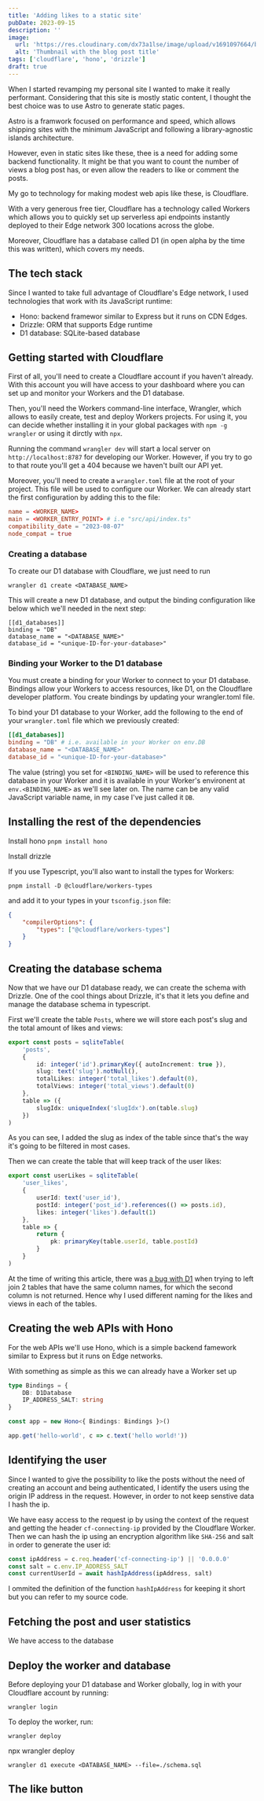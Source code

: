 ```yaml
---
title: 'Adding likes to a static site'
pubDate: 2023-09-15
description: ''
image:
  url: 'https://res.cloudinary.com/dx73a1lse/image/upload/v1691097664/blog/build-your-own-react-routerwebp_wzdy1w.webp'
  alt: 'Thumbnail with the blog post title'
tags: ['cloudflare', 'hono', 'drizzle']
draft: true
---
```



When I started revamping my personal site I wanted to make it really performant. Considering that this site is mostly static content, I thought the best choice was to use Astro to generate static pages.

Astro is a framwork focused on performance and speed, which allows shipping sites with the minimum JavaScript and following a library-agnostic islands architecture.

However, even in static sites like these, thee is a need for adding some backend functionality. It might be that you want to count the number of views a blog post has, or even allow the readers to like or comment the posts.

My go to technology for making modest web apis like these, is Cloudflare.

With a very generous free tier, Cloudflare has a technology called Workers which allows you to quickly set up serverless api endpoints instantly deployed to their Edge network 300 locations across the globe.

Moreover, Cloudflare has a database called D1 (in open alpha by the time this was written), which covers my needs.

## The tech stack

Since I wanted to take full advantage of Cloudflare's Edge network, I used technologies that work with its JavaScript runtime:

- Hono: backend framewor similar to Express but it runs on CDN Edges.
- Drizzle: ORM that supports Edge runtime
- D1 database: SQLite-based database

## Getting started with Cloudflare

First of all, you'll need to create a Cloudflare account if you haven't already. With this account you will have access to your dashboard where you can set up and monitor your Workers and the D1 database.

Then, you'll need the Workers command-line interface, Wrangler, which allows to easily create, test and deploy Workers projects. For using it, you can decide whether installing it in your global packages with `npm -g wrangler` or using it dirctly with `npx`.

Running the command `wrangler dev` will start a local server on `http://localhost:8787` for developing our Worker. However, if you try to go to that route you'll get a 404 because we haven't built our API yet.

Moreover, you'll need to create a `wrangler.toml` file at the root of your project. This file will be used to configure our Worker. We can already start the first configuration by adding this to the file:

```toml
name = <WORKER_NAME>
main = <WORKER_ENTRY_POINT> # i.e "src/api/index.ts"
compatibility_date = "2023-08-07"
node_compat = true
```

### Creating a database

To create our D1 database with Cloudflare, we just need to run

```shell
wrangler d1 create <DATABASE_NAME>
```

This will create a new D1 database, and output the binding configuration like below which we'll needed in the next step:

```shell
[[d1_databases]]
binding = "DB"
database_name = "<DATABASE_NAME>"
database_id = "<unique-ID-for-your-database>"
```

### Binding your Worker to the D1 database

You must create a binding for your Worker to connect to your D1 database. Bindings allow your Workers to access resources, like D1, on the Cloudflare developer platform. You create bindings by updating your wrangler.toml file.

To bind your D1 database to your Worker, add the following to the end of your `wrangler.toml` file which we previously created:

```toml
[[d1_databases]]
binding = "DB" # i.e. available in your Worker on env.DB
database_name = "<DATABASE_NAME>"
database_id = "<unique-ID-for-your-database>"
```

The value (string) you set for `<BINDING_NAME>` will be used to reference this database in your Worker and it is available in your Worker's environent at `env.<BINDING_NAME>` as we'll see later on. The name can be any valid JavaScript variable name, in my case I've just called it `DB`.

## Installing the rest of the dependencies

Install hono
`pnpm install hono`

Install drizzle

If you use Typescript, you'll also want to install the types for Workers:

`pnpm install -D @cloudflare/workers-types`

and add it to your types in your `tsconfig.json` file:

```json
{
	"compilerOptions": {
		"types": ["@cloudflare/workers-types"]
	}
}
```

## Creating the database schema

Now that we have our D1 database ready, we can create the schema with Drizzle. One of the cool things about Drizzle, it's that it lets you define and manage the database schema in typescript.

First we'll create the table `Posts`, where we will store each post's slug and the total amount of likes and views:

```ts
export const posts = sqliteTable(
	'posts',
	{
		id: integer('id').primaryKey({ autoIncrement: true }),
		slug: text('slug').notNull(),
		totalLikes: integer('total_likes').default(0),
		totalViews: integer('total_views').default(0)
	},
	table => ({
		slugIdx: uniqueIndex('slugIdx').on(table.slug)
	})
)
```

As you can see, I added the slug as index of the table since that's the way it's going to be filtered in most cases.

Then we can create the table that will keep track of the user likes:

```ts
export const userLikes = sqliteTable(
	'user_likes',
	{
		userId: text('user_id'),
		postId: integer('post_id').references(() => posts.id),
		likes: integer('likes').default(1)
	},
	table => {
		return {
			pk: primaryKey(table.userId, table.postId)
		}
	}
)
```

At the time of writing this article, there was [a bug with D1](https://github.com/cloudflare/workers-sdk/issues/3160) when trying to left join 2 tables that have the same column names, for which the second column is not returned. Hence why I used different naming for the likes and views in each of the tables.

## Creating the web APIs with Hono

For the web APIs we'll use Hono, which is a simple backend famework similar to Express but it runs on Edge networks.

With something as simple as this we can already have a Worker set up

```ts
type Bindings = {
	DB: D1Database
	IP_ADDRESS_SALT: string
}

const app = new Hono<{ Bindings: Bindings }>()

app.get('hello-world', c => c.text('hello world!'))
```

## Identifying the user

Since I wanted to give the possibility to like the posts without the need of creating an account and being authenticated, I identify the users using the origin IP address in the request. However, in order to not keep senstive data I hash the ip.

We have easy access to the request ip by using the context of the request and getting the header `cf-connecting-ip` provided by the Cloudflare Worker. Then we can hash the ip using an encryption algorithm like `SHA-256` and salt in order to generate the user id:

```ts
const ipAddress = c.req.header('cf-connecting-ip') || '0.0.0.0'
const salt = c.env.IP_ADDRESS_SALT
const currentUserId = await hashIpAddress(ipAddress, salt)
```

I ommited the definition of the function `hashIpAddress` for keeping it short but you can refer to my source code.

## Fetching the post and user statistics

We have access to the database

## Deploy the worker and database

Before deploying your D1 database and Worker globally, log in with your Cloudflare account by running:

```shell
wrangler login
```

To deploy the worker, run:

```shell
wrangler deploy
```

npx wrangler deploy

```shell
wrangler d1 execute <DATABASE_NAME> --file=./schema.sql
```

## The like button

<LikeButtonDemo client:visible />
